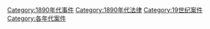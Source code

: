 [[Category:1890年代事件|Category:1890年代事件]]
[[Category:1890年代法律|Category:1890年代法律]]
[[Category:19世纪案件|Category:19世纪案件]]
[[Category:各年代案件|Category:各年代案件]]